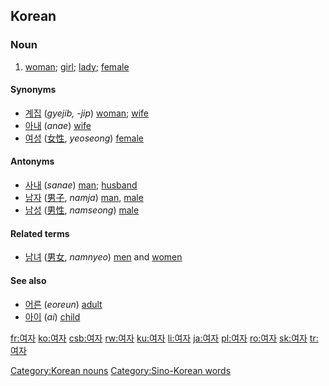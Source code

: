 ==Korean==
{{ko-sort|ㅇ}}

===Noun===
{{ko-noun|hanja=女子|rv=yeoja}}
#[[woman]]; [[girl]]; [[lady]]; [[female]]

====Synonyms====
*[[계집]] (''gyejib, -jip'') [[woman]]; [[wife]]
*[[아내]] (''anae'') [[wife]] 
*[[여성]] ([[女性]], ''yeoseong'') [[female]]

====Antonyms====
*[[사내]] (''sanae'') [[man]]; [[husband]] 
*[[남자]] ([[男子]], ''namja'') [[man]], [[male]]
*[[남성]] ([[男性]], ''namseong'') [[male]]

====Related terms====
*[[남녀]] ([[男女]], ''namnyeo'') [[men]] and [[women]]

====See also====
*[[어른]] (''eoreun'') [[adult]]
*[[아이]] (''ai'') [[child]]

[[Category:Korean nouns]]
[[Category:Sino-Korean words]]

[[fr:여자]]
[[ko:여자]]
[[csb:여자]]
[[rw:여자]]
[[ku:여자]]
[[li:여자]]
[[ja:여자]]
[[pl:여자]]
[[ro:여자]]
[[sk:여자]]
[[tr:여자]]